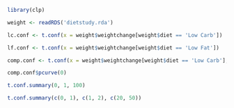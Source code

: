 ```r
library(clp)

weight <- readRDS('dietstudy.rda')

lc.conf <- t.conf(x = weight$weightchange[weight$diet == 'Low Carb'])

lf.conf <- t.conf(x = weight$weightchange[weight$diet == 'Low Fat'])

comp.conf <- t.conf(x = weight$weightchange[weight$diet == 'Low Carb'], y = weight$weightchange[weight$diet == 'Low Fat'])

comp.conf$pcurve(0)
```
```r
t.conf.summary(0, 1, 100)

t.conf.summary(c(0, 1), c(1, 2), c(20, 50))
```

